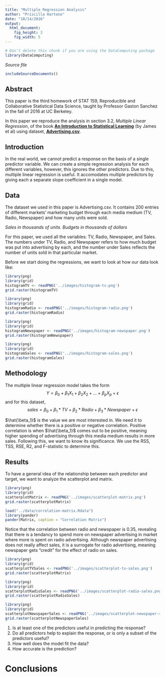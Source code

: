 ```yaml
---
title: "Multiple Regression Analysis"
author: "Priscilla Hartono"
date: "10/14/2016"
output: 
  html_document:
    fig_height: 3
    fig_width: 5
---
```

<!-- Don't edit in between this line and the one below -->
```r
# Don't delete this chunk if you are using the DataComputing package
library(DataComputing)
```
*Source file* 
```r
includeSourceDocuments()
```
<!-- Don't edit the material above this line -->

## Abstract

This paper is the third homework of STAT 159, Reproducible and Collaborative Statistical Data Science, taught by Professor Gaston Sanchez in the fall of 2016 at UC Berkeley.

In this paper we reproduce the analysis in section 3.2, *Multiple Linear Regression*, of the book [**An Introduction to Statistical Learning**](http://www-bcf.usc.edu/~gareth/ISL/) (by James et al) using dataset, [**Advertising.csv**](http://www-bcf.usc.edu/~gareth/ISL/Advertising.csv).


## Introduction

In the real world, we cannot predict a response on the basis of a single predictor variable. We can create a simple regression analysis for each different variables, however, this ignores the other predictors.  Due to this, multiple linear regression is useful. It accomodates multiple predictors by giving each a separate slope coefficient in a single model.


## Data

The dataset we used in this paper is Advertising.csv. It contains 200 entries of different markets’ marketing budget through each media medium (TV, Radio, Newspaper) and how many units were sold.

*Sales in thousands of units. Budgets in thousands of dollars*

For this paper, we used all the variables: TV, Radio, Newspaper, and Sales. The numbers under TV, Radio, and Newspaper refers to how much budget was put into advertising by each, and the number under Sales reflects the number of units sold in that particular market.

Before we start doing the regressions, we want to look at how our data look like:
```r
library(png)
library(grid)
histogramTV <- readPNG('../images/histogram-tv.png')
grid.raster(histogramTV)
```

```r
library(png)
library(grid)
histogramRadio <- readPNG('../images/histogram-radio.png')
grid.raster(histogramRadio)
```

```r
library(png)
library(grid)
histogramNewspaper <- readPNG('../images/histogram-newspaper.png')
grid.raster(histogramNewspaper)
```

```r
library(png)
library(grid)
histogramSales <- readPNG('../images/histogram-sales.png')
grid.raster(histogramSales)
```


## Methodology

The multiple linear regression model takes the form
$$ Y = \beta_0 + \beta_1X_1 + \beta_2X_2 + ... +  \beta_pX_p +  \epsilon $$ 
and for this dataset,
$$ sales = \beta_0 + \beta_1 * TV + \beta_2 * Radio + \beta_3 * Newspaper + \epsilon $$ 

$\hat{\beta_1}$ is the value we are most interested in. We need it to determine whether there is a positive or negative correlation. Positive correlation is when $\hat{\beta_1}$ comes out to be positive, meaning higher spending of advertising through this media medium results in more sales. Following this, we want to know its significance. We use the RSS, TSS, RSE, R2, and F-statistic to determine this.


## Results

To have a general idea of the relationship between each predictor and target, we want to analyze the scatterplot and matrix.

```r
library(png)
library(grid)
scatterplotMatrix <- readPNG('../images/scatterplot-matrix.png')
grid.raster(scatterplotMatrix)
```

```r
load("../data/correlation-matrix.Rdata")
library(pander)
pander(Matrix, caption = "Correlation Matrix")
```

Notice that the correlation between radio and newspaper is 0.35, revealing that there is a tendancy to spend more on newspaper advertising in market where more is spent on radio advertising. Although newspaper advertising does not really affect sales, it is a surrogate for radio advertising, meaning newspaper gets "credit" for the effect of radio on sales.

```r
library(png)
library(grid)
scatterplotTVSales <- readPNG('../images/scatterplot-tv-sales.png')
grid.raster(scatterplotMatrix)
```

```r
library(png)
library(grid)
scatterplotRadioSales <- readPNG('../images/scatterplot-radio-sales.png')
grid.raster(scatterplotRadioSales)
```

```r
library(png)
library(grid)
scatterplotNewspaperSales <- readPNG('../images/scatterplot-newspaper-sales.png')
grid.raster(scatterplotNewspaperSales)
```



1. Is at least one of the predictors useful in predicting the response?
2. Do all predictors help to explain the response, or is only a subset of the predictors useful?
3. How well does the model fit the data?
4. How accurate is the prediction?


# Conclusions